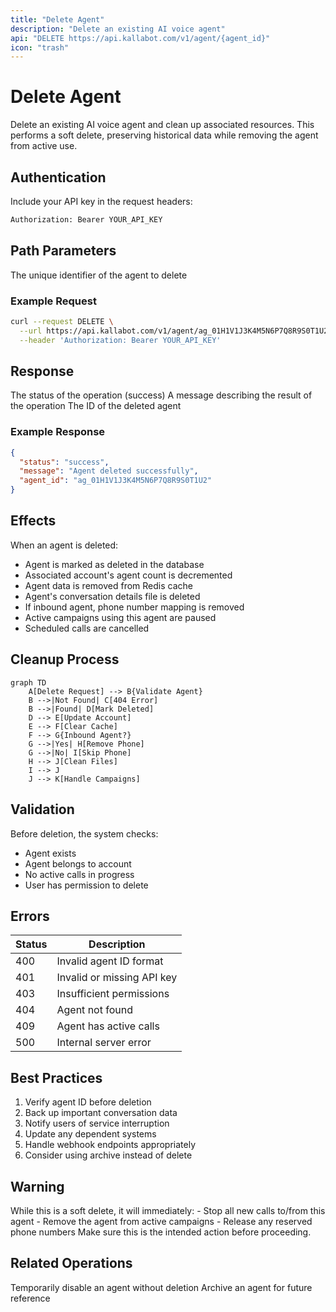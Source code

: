 ```yaml
---
title: "Delete Agent"
description: "Delete an existing AI voice agent"
api: "DELETE https://api.kallabot.com/v1/agent/{agent_id}"
icon: "trash"
---
```


# Delete Agent

Delete an existing AI voice agent and clean up associated resources. This performs a soft delete, preserving historical data while removing the agent from active use.

## Authentication

Include your API key in the request headers:

```bash
Authorization: Bearer YOUR_API_KEY
```

## Path Parameters

<ParamField path="agent_id" type="string" required>
  The unique identifier of the agent to delete
</ParamField>

### Example Request

```bash
curl --request DELETE \
  --url https://api.kallabot.com/v1/agent/ag_01H1V1J3K4M5N6P7Q8R9S0T1U2 \
  --header 'Authorization: Bearer YOUR_API_KEY'
```

## Response

<ResponseField name="status" type="string" required>
  The status of the operation (success)
</ResponseField>

<ResponseField name="message" type="string" required>
  A message describing the result of the operation
</ResponseField>

<ResponseField name="agent_id" type="string" required>
  The ID of the deleted agent
</ResponseField>

### Example Response

```json
{
  "status": "success",
  "message": "Agent deleted successfully",
  "agent_id": "ag_01H1V1J3K4M5N6P7Q8R9S0T1U2"
}
```

## Effects

When an agent is deleted:
- Agent is marked as deleted in the database
- Associated account's agent count is decremented
- Agent data is removed from Redis cache
- Agent's conversation details file is deleted
- If inbound agent, phone number mapping is removed
- Active campaigns using this agent are paused
- Scheduled calls are cancelled

## Cleanup Process

```mermaid
graph TD
    A[Delete Request] --> B{Validate Agent}
    B -->|Not Found| C[404 Error]
    B -->|Found| D[Mark Deleted]
    D --> E[Update Account]
    E --> F[Clear Cache]
    F --> G{Inbound Agent?}
    G -->|Yes| H[Remove Phone]
    G -->|No| I[Skip Phone]
    H --> J[Clean Files]
    I --> J
    J --> K[Handle Campaigns]
```

## Validation

Before deletion, the system checks:
- Agent exists
- Agent belongs to account
- No active calls in progress
- User has permission to delete

## Errors

| Status | Description |
|--------|-------------|
| 400    | Invalid agent ID format |
| 401    | Invalid or missing API key |
| 403    | Insufficient permissions |
| 404    | Agent not found |
| 409    | Agent has active calls |
| 500    | Internal server error |

## Best Practices

1. Verify agent ID before deletion
2. Back up important conversation data
3. Notify users of service interruption
4. Update any dependent systems
5. Handle webhook endpoints appropriately
6. Consider using archive instead of delete

## Warning

<Warning>
  While this is a soft delete, it will immediately:
  - Stop all new calls to/from this agent
  - Remove the agent from active campaigns
  - Release any reserved phone numbers
  Make sure this is the intended action before proceeding.
</Warning>

## Related Operations

<Card title="Pause Agent" icon="pause" href="/api-reference/agents/pause">
  Temporarily disable an agent without deletion
</Card>

<Card title="Archive Agent" icon="box-archive" href="/api-reference/agents/archive">
  Archive an agent for future reference
</Card> 